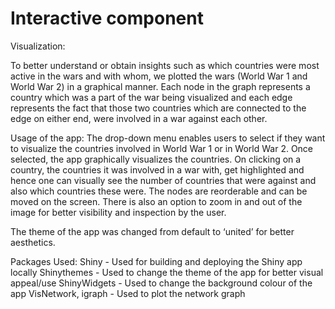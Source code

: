# Interactive component

Visualization:

To better understand or obtain insights such as which countries were most active in the wars and with whom, we plotted the wars (World War 1 and World War 2) in a graphical manner. Each node in the graph represents a country which was a part of the war being visualized and each edge represents the fact that those two countries which are connected to the edge on either end, were involved in a war against each other. 

Usage of the app: The drop-down menu enables users to select if they want to visualize the countries involved in World War 1 or in World War 2. Once selected, the app graphically visualizes the countries. On clicking on a country, the countries it was involved in a war with, get highlighted and hence one can visually see the number of countries that were against and also which countries these were. The nodes are reorderable and can be moved on the screen. There is also an option to zoom in and out of the image for better visibility and inspection by the user. 

The theme of the app was changed from default to 'united' for better aesthetics.

Packages Used: 
Shiny - Used for building and deploying the Shiny app locally
Shinythemes - Used to change the theme of the app for better visual appeal/use
ShinyWidgets - Used to change the background colour of the app
VisNetwork, igraph  - Used to plot the network graph




